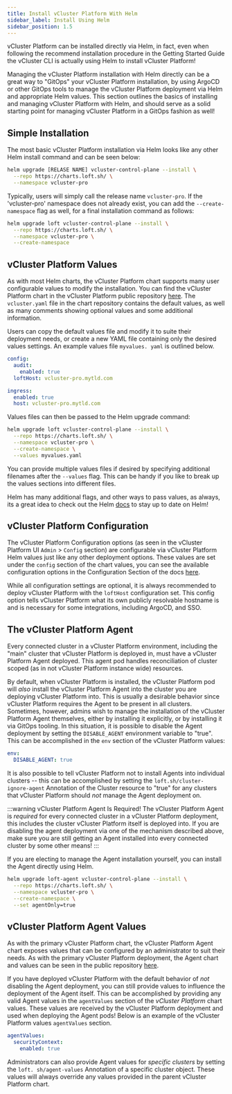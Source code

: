 ```yaml
---
title: Install vCluster Platform With Helm
sidebar_label: Install Using Helm
sidebar_position: 1.5
---
```


vCluster Platform can be installed directly via Helm, in fact, even when following the recommend installation
procedure in the Getting Started Guide the vCluster CLI is actually using Helm to install vCluster Platform!

Managing the vCluster Platform installation with Helm directly can be a great way to "GitOps" your vCluster Platform
installation, by using ArgoCD or other GitOps tools to manage the vCluster Platform deployment via Helm and
appropriate Helm values. This section outlines the basics of installing and managing vCluster Platform with
Helm, and should serve as a solid starting point for managing vCluster Platform in a GitOps fashion as well!

## Simple Installation

The most basic vCluster Platform installation via Helm looks like any other Helm install command and can be
seen below:

```bash
helm upgrade [RELASE NAME] vcluster-control-plane --install \
  --repo https://charts.loft.sh/ \
  --namespace vcluster-pro
```

Typically, users will simply call the release name `vcluster-pro`. If the 'vcluster-pro' namespace does not
already exist, you can add the `--create-namespace` flag as well, for a final installation
command as follows:

```bash
helm upgrade loft vcluster-control-plane --install \
  --repo https://charts.loft.sh/ \
  --namespace vcluster-pro \
  --create-namespace
```

## vCluster Platform Values

As with most Helm charts, the vCluster Platform chart supports many user configurable values to modify the
installation. You can find the vCluster Platform chart in the vCluster Platform public repository
[here](https://github.com/loft-sh/loft/tree/master/chart). The `vcluster.yaml` file in the
chart repository contains the default values, as well as many comments showing optional values
and some additional information.

Users can copy the default values file and modify it to suite their deployment needs, or create
a new YAML file containing only the desired values settings. An example values file `myvalues.
yaml` is outlined below.

```yaml
config:
  audit:
    enabled: true
  loftHost: vcluster-pro.mytld.com

ingress:
  enabled: true
  host: vcluster-pro.mytld.com
```

Values files can then be passed to the Helm upgrade command:

```bash
helm upgrade loft vcluster-control-plane --install \
  --repo https://charts.loft.sh/ \
  --namespace vcluster-pro \
  --create-namespace \
  --values myvalues.yaml
```

You can provide multiple values files if desired by specifying additional filenames after the
`--values` flag. This can be handy if you like to break up the values sections into different files.

Helm has many additional flags, and other ways to pass values, as always, its a great idea to
check out the Helm [docs](https://helm.sh/docs/) to stay up to date on Helm!

## vCluster Platform Configuration

The vCluster Platform Configuration options (as seen in the vCluster Platform UI `Admin` > `Config` section) are
configurable via vCluster Platform Helm values just like any other deployment options. These values are set
under the `config` section of the chart values, you can see the available configuration options
in the Configuration Section of the docs [here](/platform/installation/configuration/config.mdx).

While all configuration settings are optional, it is always recommended to deploy vCluster Platform with the
`loftHost` configuration set. This config option tells vCluster Platform what its own publicly resolvable
hostname is and is necessary for some integrations, including ArgoCD, and SSO.

## The vCluster Platform Agent

Every connected cluster in a vCluster Platform environment, including the "main" cluster that vCluster Platform is
deployed in, must have a vCluster Platform Agent deployed. This agent pod handles reconciliation of cluster
scoped (as in not vCluster Platform instance wide) resources.

By default, when vCluster Platform is installed, the vCluster Platform pod will _also_ install the vCluster Platform Agent into the
cluster you are deploying vCluster Platform into. This is usually a desirable behavior since vCluster Platform requires
the Agent to be present in all clusters. Sometimes, however, admins wish to manage the
installation of the vCluster Platform Agent themselves, either by installing it explicitly, or by installing
it via GitOps tooling. In this situation, it is possible to disable the Agent deployment by
setting the `DISABLE_AGENT` environment variable to "true". This can be accomplished in the
`env` section of the vCluster Platform values:

```yaml
env:
  DISABLE_AGENT: true
```

It is also possible to tell vCluster Platform not to install Agents into individual clusters -- this can be
accomplished by setting the `loft.sh/cluster-ignore-agent` Annotation of the Cluster resource to
"true" for any clusters that vCluster Platform should _not_ manage the Agent deployment on.

:::warning vCluster Platform Agent Is Required!
The vCluster Platform Agent is _required_ for every connected cluster in a vCluster Platform deployment, this includes the
cluster vCluster Platform itself is deployed into. If you are disabling the agent deployment via one of the
mechanism described above, make sure you are still getting an Agent installed into every
connected cluster by some other means!
:::

If you are electing to manage the Agent installation yourself, you can install the Agent
directly using Helm.

```bash
helm upgrade loft-agent vcluster-control-plane --install \
  --repo https://charts.loft.sh/ \
  --namespace vcluster-pro \
  --create-namespace \
  --set agentOnly=true
```

## vCluster Platform Agent Values

As with the primary vCluster Platform chart, the vCluster Platform Agent chart exposes values that can be configured by an
administrator to suit their needs. As with the primary vCluster Platform deployment, the Agent chart and
values can be seen in the public repository
[here](https://github.com/loft-sh/loft/tree/master/chart).

If you have deployed vCluster Platform with the default behavior of _not_ disabling the Agent deployment, you
can still provide values to influence the deployment of the Agent itself. This can be
accomplished by providing any valid Agent values in the `agentValues` section of the _vCluster Platform_
chart values. These values are received by the vCluster Platform deployment and used when deploying the Agent
pods! Below is an example of the vCluster Platform values `agentValues` section.

```yaml
agentValues:
  securityContext:
    enabled: true
```

Administrators can also provide Agent values for _specific clusters_ by setting the `loft.
sh/agent-values` Annotation of a specific cluster object. These values will always override any
values provided in the parent vCluster Platform chart.
